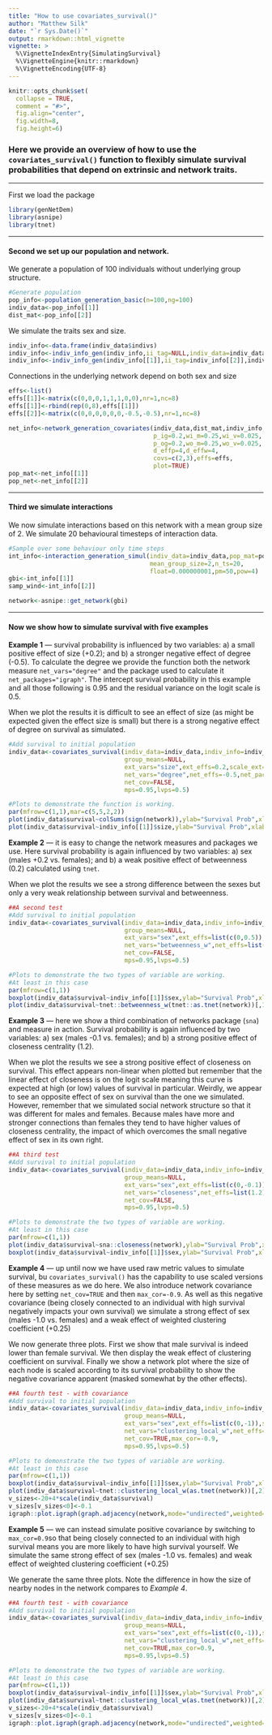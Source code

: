 ```yaml
---
title: "How to use covariates_survival()"
author: "Matthew Silk"
date: "`r Sys.Date()`"
output: rmarkdown::html_vignette
vignette: >
  %\VignetteIndexEntry{SimulatingSurvival}
  %\VignetteEngine{knitr::rmarkdown}
  %\VignetteEncoding{UTF-8}
---
```


```r
knitr::opts_chunk$set(
  collapse = TRUE,
  comment = "#>",
  fig.align="center",
  fig.width=8,
  fig.height=6)
```

### Here we provide an overview of how to use the `covariates_survival()` function to flexibly simulate survival probabilities that depend on extrinsic and network traits.

***

First we load the package

```r

library(genNetDem)
library(asnipe)
library(tnet)

```

***

#### Second we set up our population and network.

We generate a population of 100 individuals without underlying group structure.

```r

#Generate population
pop_info<-population_generation_basic(n=100,ng=100)
indiv_data<-pop_info[[1]]
dist_mat<-pop_info[[2]]

```

We simulate the traits sex and size.

```r

indiv_info<-data.frame(indiv_data$indivs)
indiv_info<-indiv_info_gen(indiv_info,ii_tag=NULL,indiv_data=indiv_data,trait="sex",trait_type="fac",level_names=c("M","F"))
indiv_info<-indiv_info_gen(indiv_info[[1]],ii_tag=indiv_info[[2]],indiv_data,trait="size",trait_type="cov",x_dist="norm")

```

Connections in the underlying network depend on both sex and size

```r

effs<-list()
effs[[1]]<-matrix(c(0,0,0,1,1,1,0,0),nr=1,nc=8)
effs[[1]]<-rbind(rep(0,8),effs[[1]])
effs[[2]]<-matrix(c(0,0,0,0,0,0,-0.5,-0.5),nr=1,nc=8)

net_info<-network_generation_covariates(indiv_data,dist_mat,indiv_info,
                                        p_ig=0.2,wi_m=0.25,wi_v=0.025,
                                        p_og=0.2,wo_m=0.25,wo_v=0.025,
                                        d_effp=4,d_effw=4,
                                        covs=c(2,3),effs=effs,
                                        plot=TRUE)
pop_mat<-net_info[[1]]
pop_net<-net_info[[2]]

```

***

#### Third we simulate interactions

We now simulate interactions based on this network with a mean group size of 2. We simulate 20 behavioural timesteps of interaction data.

```r

#Sample over some behaviour only time steps
int_info<-interaction_generation_simul(indiv_data=indiv_data,pop_mat=pop_mat,
                                       mean_group_size=2,n_ts=20,
                                       float=0.000000001,pm=50,pow=4)
gbi<-int_info[[1]]
samp_wind<-int_info[[2]]

network<-asnipe::get_network(gbi)

```

***

#### Now we show how to simulate survival with five examples

**Example 1** --- survival probability is influenced by two variables: a) a small positive effect of size (+0.2); and b) a stronger negative effect of degree (-0.5). To calculate the degree we provide the function both the network measure `net_vars="degree"` and the package used to calculate it `net_packages="igraph"`. The intercept survival probability in this example and all those following is 0.95 and the residual variance on the logit scale is 0.5.

When we plot the results it is difficult to see an effect of size (as might be expected given the effect size is small) but there is a strong negative effect of degree on survival as simulated.

```r

#Add survival to initial population
indiv_data<-covariates_survival(indiv_data=indiv_data,indiv_info=indiv_info,network=network,
                                group_means=NULL,
                                ext_vars="size",ext_effs=0.2,scale_ext=FALSE,
                                net_vars="degree",net_effs=-0.5,net_packages="igraph",
                                net_cov=FALSE,
                                mps=0.95,lvps=0.5)

#Plots to demonstrate the function is working.
par(mfrow=c(1,1),mar=c(5,5,2,2))
plot(indiv_data$survival~colSums(sign(network)),ylab="Survival Prob",xlab="Degree",cex.lab=1.5,cex.axis=1.15,las=1,pch=16,col=grDevices::adjustcolor("black",0.5))
plot(indiv_data$survival~indiv_info[[1]]$size,ylab="Survival Prob",xlab="Size",cex.lab=1.5,cex.axis=1.15,las=1,pch=16,col=grDevices::adjustcolor("black",0.5))

```

**Example 2** --- it is easy to change the network measures and packages we use. Here survival probability is again influenced by two variables: a) sex (males +0.2 vs. females); and b) a weak positive effect of betweenness (0.2) calculated using `tnet`.

When we plot the results we see a strong difference between the sexes but only a very weak relationship between survival and betweenness.

```r

##A second test
#Add survival to initial population
indiv_data<-covariates_survival(indiv_data=indiv_data,indiv_info=indiv_info,network=network,
                                group_means=NULL,
                                ext_vars="sex",ext_effs=list(c(0,0.5)),scale_ext=FALSE,
                                net_vars="betweenness_w",net_effs=list(0.2),net_packages="tnet",
                                net_cov=FALSE,
                                mps=0.95,lvps=0.5)

#Plots to demonstrate the two types of variable are working.
#At least in this case
par(mfrow=c(1,1))
boxplot(indiv_data$survival~indiv_info[[1]]$sex,ylab="Survival Prob",xlab="Sex",cex.lab=1.5,cex.axis=1.15,las=1)
plot(indiv_data$survival~tnet::betweenness_w(tnet::as.tnet(network))[,1],ylab="Survival Prob",xlab="Betweenness",cex.lab=1.5,cex.axis=1.15,las=1,pch=16,col=grDevices::adjustcolor("black",0.5))


```
**Example 3** --- here we show a third combination of networks package (`sna`) and measure in action. Survival probability is again influenced by two variables: a) sex (males -0.1 vs. females); and b) a strong positive effect of closeness centrality (1.2).

When we plot the results we see a strong positive effect of closeness on survival. This effect appears non-linear when plotted but remember that the linear effect of closeness is on the logit scale meaning this curve is expected at high (or low) values of survival in particular. Weirdly, we appear to see an opposite effect of sex on survival than the one we simulated. However, remember that we simulated social network structure so that it was different for males and females. Because males have more and stronger connections than females they tend to have higher values of closeness centrality, the impact of which overcomes the small negative effect of sex in its own right.

```r

##A third test
#Add survival to initial population
indiv_data<-covariates_survival(indiv_data=indiv_data,indiv_info=indiv_info,network=network,
                                group_means=NULL,
                                ext_vars="sex",ext_effs=list(c(0,-0.1)),scale_ext=FALSE,
                                net_vars="closeness",net_effs=list(1.2),net_packages="sna",
                                net_cov=FALSE,
                                mps=0.95,lvps=0.5)

#Plots to demonstrate the two types of variable are working.
#At least in this case
par(mfrow=c(1,1))
plot(indiv_data$survival~sna::closeness(network),ylab="Survival Prob",xlab="Closeness",cex.lab=1.5,cex.axis=1.15,las=1,pch=16,col=grDevices::adjustcolor("black",0.5))
boxplot(indiv_data$survival~indiv_info[[1]]$sex,ylab="Survival Prob",xlab="Sex",cex.lab=1.5,cex.axis=1.15,las=1)

```
**Example 4** --- up until now we have used raw metric values to simulate survival, bu `covariates_survival()` has the capability to use scaled versions of these measures as we do here. We also introduce network covariance here by setting `net_cov=TRUE` and then `max_cor=-0.9`. As well as this negative covariance (being closely connected to an individual with high survival negatively impacts your own survival) we simulate a strong effect of sex (males -1.0 vs. females) and a weak effect of weighted clustering coefficient (+0.25)

We now generate three plots. First we show that male survival is indeed lower than female survival. We then display the weak effect of clustering coefficient on survival. Finally we show a network plot where the size of each node is scaled according to its survival probability to show the negative covariance apparent (masked somewhat by the other effects).

```r

##A fourth test - with covariance
#Add survival to initial population
indiv_data<-covariates_survival(indiv_data=indiv_data,indiv_info=indiv_info,network=network,
                                group_means=NULL,
                                ext_vars="sex",ext_effs=list(c(0,-1)),scale_ext=FALSE,
                                net_vars="clustering_local_w",net_effs=list(0.25),net_packages="tnet",scale_net=TRUE,
                                net_cov=TRUE,max_cor=-0.9,
                                mps=0.95,lvps=0.5)

#Plots to demonstrate the two types of variable are working.
#At least in this case
par(mfrow=c(1,1))
boxplot(indiv_data$survival~indiv_info[[1]]$sex,ylab="Survival Prob",xlab="Sex",cex.lab=1.5,cex.axis=1.15,las=1)
plot(indiv_data$survival~tnet::clustering_local_w(as.tnet(network))[,2],ylab="Survival Prob",xlab="Clustering coefficient",cex.lab=1.5,cex.axis=1.15,las=1,pch=16,col=grDevices::adjustcolor("black",0.5))
v_sizes<-20+4*scale(indiv_data$survival)
v_sizes[v_sizes<0]<-0.1
igraph::plot.igraph(graph.adjacency(network,mode="undirected",weighted=TRUE),vertex.label=NA,vertex.size=v_sizes)

```

**Example 5** --- we can instead simulate positive covariance by switching to `max_cor=0.9`so that being closely connected to an individual with high survival means you are more likely to have high survival yourself. We simulate the same strong effect of sex (males -1.0 vs. females) and weak effect of weighted clustering coefficient (+0.25)

We generate the same three plots. Note the difference in how the size of nearby nodes in the network compares to *Example 4*.

```r

##A fourth test - with covariance
#Add survival to initial population
indiv_data<-covariates_survival(indiv_data=indiv_data,indiv_info=indiv_info,network=network,
                                group_means=NULL,
                                ext_vars="sex",ext_effs=list(c(0,-1)),scale_ext=FALSE,
                                net_vars="clustering_local_w",net_effs=list(0.25),net_packages="tnet",scale_net=TRUE,
                                net_cov=TRUE,max_cor=0.9,
                                mps=0.95,lvps=0.5)

#Plots to demonstrate the two types of variable are working.
#At least in this case
par(mfrow=c(1,1))
boxplot(indiv_data$survival~indiv_info[[1]]$sex,ylab="Survival Prob",xlab="Sex",cex.lab=1.5,cex.axis=1.15,las=1)
plot(indiv_data$survival~tnet::clustering_local_w(as.tnet(network))[,2],ylab="Survival Prob",xlab="Clustering coefficient",cex.lab=1.5,cex.axis=1.15,las=1,pch=16,col=grDevices::adjustcolor("black",0.5))
v_sizes<-20+4*scale(indiv_data$survival)
v_sizes[v_sizes<0]<-0.1
igraph::plot.igraph(graph.adjacency(network,mode="undirected",weighted=TRUE),vertex.label=NA,vertex.size=v_sizes)

```


